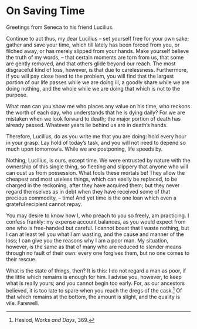# On Saving Time

Greetings from Seneca to his friend Lucilius.

Continue to act thus, my dear Lucilius -- set yourself free for your own sake; gather and save your time, which till lately has been forced from you, or filched away, or has merely slipped from your hands.
Make yourself believe the truth of my words, -- that certain moments are torn from us, that some are gently removed, and that others glide beyond our reach.
The most disgraceful kind of loss, however, is that due to carelessness.
Furthermore, if you will pay close heed to the problem, you will find that the largest portion of our life passes while we are doing ill, a goodly share while we are doing nothing, and the whole while we are doing that which is not to the purpose.

What man can you show me who places any value on his time, who reckons the worth of each day, who understands that he is dying daily?
For we are mistaken when we look forward to death; the major portion of death has already passed.
Whatever years lie behind us are in death's hands.

Therefore, Lucilius, do as you write me that you are doing: hold every hour in your grasp.
Lay hold of today's task, and you will not need to depend so much upon tomorrow's.
While we are postponing, life speeds by.

Nothing, Lucilius, is ours, except time.
We were entrusted by nature with the ownership of this single thing, so fleeting and slippery that anyone who will can oust us from possession.
What fools these mortals be!
They allow the cheapest and most useless things, which can easily be replaced, to be charged in the reckoning, after they have acquired them; but they never regard themselves as in debt when they have received some of that precious commodity, -- time!
And yet time is the one loan which even a grateful recipient cannot repay.

You may desire to know how I, who preach to you so freely, am practicing.
I confess frankly: my expense account balances, as you would expect from one who is free-handed but careful.
I cannot boast that I waste nothing, but I can at least tell you what I am wasting, and the cause and manner of the loss; I can give you the reasons why I am a poor man.
My situation, however, is the same as that of many who are reduced to slender means through no fault of their own: every one forgives them, but no one comes to their rescue.

What is the state of things, then?
It is this: I do not regard a man as poor, if the little which remains is enough for him.
I advise you, however, to keep what is really yours; and you cannot begin too early.
For, as our ancestors believed, it is too late to spare when you reach the dregs of the cask.[^1-1]
Of that which remains at the bottom, the amount is slight, and the quality is vile.
Farewell.

[^1-1]: Hesiod, *Works and Days*, 369.